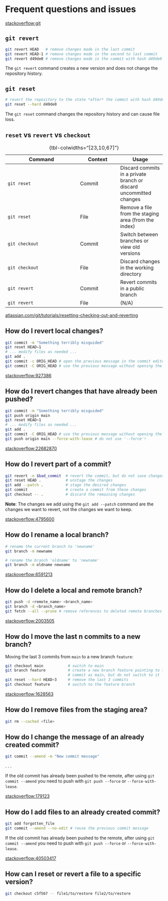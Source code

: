 # Frequent questions and issues {#common-issues}


:::footer
[stackoverflow:git](https://stackoverflow.com/questions/tagged/git?tab=votes&pagesize=100&sort=MostVotes)
:::



## `git revert`
```zsh
git revert HEAD   # remove changes made in the last commit
git revert HEAD~1 # remove changes made in the second to last commit
git revert d49de0 # remove changes made in the commit with hash d49de0
```

::: {.myinfo}
The `git revert` command creates a new version and does not change the repository history.
:::

## `git reset`

```zsh
# revert the repository to the state *after* the commit with hash d49de0
git reset --hard d49de0
```

::: {.warning}
The `git reset` command changes the repository history and can cause file loss.
:::

## `reset` vs `revert` vs `checkout`

| Command        | Context | Usage | 
|----------------|---------|----------|
| `git reset`    | Commit  | Discard commits in a private branch or discard uncommitted changes |
| `git reset`    | File    | Remove a file from the staging area (from the index) |
| `git checkout` | Commit  | Switch between branches or view old versions |
| `git checkout` | File    | Discard changes in the working directory |
| `git revert`   | Commit  | Revert commits in a public branch |
| `git revert`   | File    | (N/A) |

: {tbl-colwidths="[23,10,67]"}

:::footer
[atlassian.com/git/tutorials/resetting-checking-out-and-reverting](https://www.atlassian.com/git/tutorials/resetting-checking-out-and-reverting)
:::

## How do I revert local changes?

```bash
git commit -m "Something terribly misguided"
git reset HEAD~1
# ... modify files as needed ...
git add .
git commit -c ORIG_HEAD # open the previous message in the commit editor
git commit -C ORIG_HEAD # use the previous message without opening the commit editor
```

:::footer
[stackoverflow:927386](https://stackoverflow.com/a/927386/1606707)
:::

## How do I revert changes that have already been pushed?

```bash
git commit -m "Something terribly misguided"
git push origin main
git reset HEAD~1
# ... modify files as needed ...
git add .
git commit -C ORIG_HEAD # use the previous message without opening the commit editor
git push origin main --force-with-lease # do not use '--force'!
```

:::footer
[stackoverflow:22682870](https://stackoverflow.com/q/22682870/1606707)
:::

## How do I revert part of a commit?

```bash
git revert -n $bad_commit  # revert the commit, but do not save changes
git reset HEAD .           # unstage the changes
git add --patch .          # stage the desired changes
git commit                 # create a commit from these changes
git checkout -- .          # discard the remaining changes
```

::: {.fontsize-080}
**Note**: The changes we add using the `git add --patch` command are the changes we want to revert, not the changes we want to keep.
:::

:::footer
[stackoverflow:4795600](https://stackoverflow.com/q/4795600/1606707)
:::

## How do I rename a local branch?

```bash
# rename the current branch to 'newname'
git branch -m newname

# rename the branch 'oldname' to 'newname'
git branch -m oldname newname
```

:::footer
[stackoverflow:6591213](https://stackoverflow.com/q/6591213/1606707)
:::

## How do I delete a local and remote branch?

```bash
git push -d <remote_name> <branch_name>
git branch -d <branch_name>
git fetch --all --prune # remove references to deleted remote branches
```

:::footer
[stackoverflow:2003505](https://stackoverflow.com/q/2003505/1606707)
:::

## How do I move the last n commits to a new branch?

Moving the last 3 commits from `main` to a new branch `feature`:

```bash
git checkout main           # switch to main
git branch feature          # create a new branch feature pointing to the same
                            # commit as main, but do not switch to it
git reset --hard HEAD~3     # remove the last 3 commits
git checkout feature        # switch to the feature branch
```

:::footer
[stackoverflow:1628563](https://stackoverflow.com/q/1628563/1606707)
:::

## How do I remove files from the staging area?

```bash
git rm --cached <file>
```

## How do I change the message of an already created commit?

```bash
git commit --amend -m "New commit message"
```

. . .

::: {.warning}
If the old commit has already been pushed to the remote, after using `git commit --amend` you need to push with `git push --force` or `--force-with-lease`.
:::

:::footer
[stackoverflow:179123](https://stackoverflow.com/q/179123/1606707)
:::

## How do I add files to an already created commit?

```bash
git add forgotten_file
git commit --amend --no-edit # reuse the previous commit message
```

::: {.warning}
If the old commit has already been pushed to the remote, after using `git commit --amend` you need to push with `git push --force` or `--force-with-lease`.
:::

:::footer
[stackoverflow:40503417](https://stackoverflow.com/q/40503417/1606707)
:::

## How can I reset or revert a file to a specific version?

```bash
git checkout c5f567 -- file1/to/restore file2/to/restore
```
